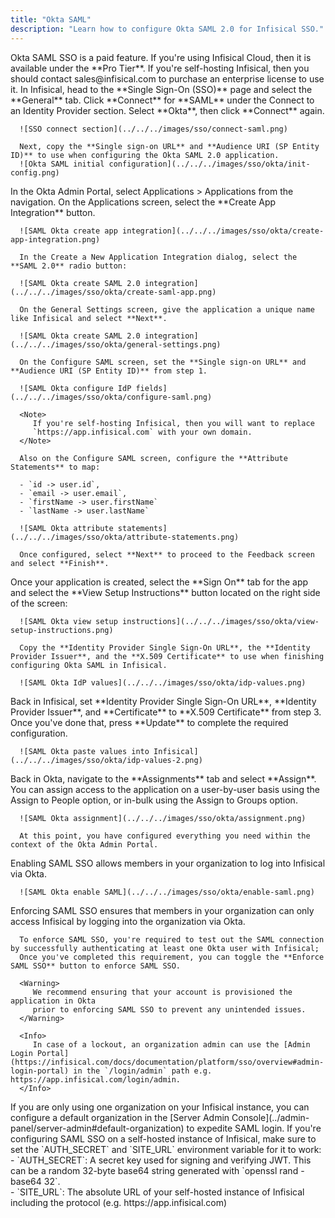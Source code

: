 ```yaml
---
title: "Okta SAML"
description: "Learn how to configure Okta SAML 2.0 for Infisical SSO."
---
```


<Info>
  Okta SAML SSO is a paid feature. If you're using Infisical Cloud, then it is
  available under the **Pro Tier**. If you're self-hosting Infisical, then you
  should contact sales@infisical.com to purchase an enterprise license to use
  it.
</Info>

<Steps>
   <Step title="Prepare the SAML SSO configuration in Infisical">
      In Infisical, head to the **Single Sign-On (SSO)** page and select the **General** tab. Click **Connect** for **SAML** under the Connect to an Identity Provider section. Select **Okta**, then click **Connect** again.

      ![SSO connect section](../../../images/sso/connect-saml.png)

      Next, copy the **Single sign-on URL** and **Audience URI (SP Entity ID)** to use when configuring the Okta SAML 2.0 application.
      ![Okta SAML initial configuration](../../../images/sso/okta/init-config.png)
   </Step>
   <Step title="Create a SAML application in Okta">
      In the Okta Admin Portal, select Applications > Applications from the navigation. On the Applications screen, select the **Create App Integration**
      button.

      ![SAML Okta create app integration](../../../images/sso/okta/create-app-integration.png)

      In the Create a New Application Integration dialog, select the **SAML 2.0** radio button:

      ![SAML Okta create SAML 2.0 integration](../../../images/sso/okta/create-saml-app.png)

      On the General Settings screen, give the application a unique name like Infisical and select **Next**.

      ![SAML Okta create SAML 2.0 integration](../../../images/sso/okta/general-settings.png)

      On the Configure SAML screen, set the **Single sign-on URL** and **Audience URI (SP Entity ID)** from step 1.

      ![SAML Okta configure IdP fields](../../../images/sso/okta/configure-saml.png)

      <Note>
         If you're self-hosting Infisical, then you will want to replace
         `https://app.infisical.com` with your own domain.
      </Note>

      Also on the Configure SAML screen, configure the **Attribute Statements** to map:

      - `id -> user.id`,
      - `email -> user.email`,
      - `firstName -> user.firstName`
      - `lastName -> user.lastName`

      ![SAML Okta attribute statements](../../../images/sso/okta/attribute-statements.png)

      Once configured, select **Next** to proceed to the Feedback screen and select **Finish**.

   </Step>
   <Step title="Retrieve Identity Provider (IdP) Information from Okta">
      Once your application is created, select the **Sign On** tab for the app and select the **View Setup Instructions** button located on the right side of the screen:

      ![SAML Okta view setup instructions](../../../images/sso/okta/view-setup-instructions.png)

      Copy the **Identity Provider Single Sign-On URL**, the **Identity Provider Issuer**, and the **X.509 Certificate** to use when finishing configuring Okta SAML in Infisical.

      ![SAML Okta IdP values](../../../images/sso/okta/idp-values.png)

   </Step>
   <Step title="Finish configuring SAML in Infisical">
      Back in Infisical, set **Identity Provider Single Sign-On URL**, **Identity Provider Issuer**,
      and **Certificate** to **X.509 Certificate** from step 3. Once you've done that, press **Update** to complete the required configuration.

      ![SAML Okta paste values into Infisical](../../../images/sso/okta/idp-values-2.png)

   </Step>
   <Step title="Assign users in Okta to the application">
      Back in Okta, navigate to the **Assignments** tab and select **Assign**. You can assign access to the application on a user-by-user basis using the Assign to People option, or in-bulk using the Assign to Groups option.

      ![SAML Okta assignment](../../../images/sso/okta/assignment.png)

      At this point, you have configured everything you need within the context of the Okta Admin Portal.

   </Step>
   <Step title="Enable SAML SSO in Infisical">
      Enabling SAML SSO allows members in your organization to log into Infisical via Okta.

      ![SAML Okta enable SAML](../../../images/sso/okta/enable-saml.png)

   </Step>
   <Step title="Enforce SAML SSO in Infisical">
      Enforcing SAML SSO ensures that members in your organization can only access Infisical
      by logging into the organization via Okta.

      To enforce SAML SSO, you're required to test out the SAML connection by successfully authenticating at least one Okta user with Infisical;
      Once you've completed this requirement, you can toggle the **Enforce SAML SSO** button to enforce SAML SSO.

      <Warning>
         We recommend ensuring that your account is provisioned the application in Okta
         prior to enforcing SAML SSO to prevent any unintended issues.
      </Warning>

      <Info>
         In case of a lockout, an organization admin can use the [Admin Login Portal](https://infisical.com/docs/documentation/platform/sso/overview#admin-login-portal) in the `/login/admin` path e.g. https://app.infisical.com/login/admin.
      </Info>
   </Step>
</Steps>

<Tip>
    If you are only using one organization on your Infisical instance, you can configure a default organization in the [Server Admin Console](../admin-panel/server-admin#default-organization) to expedite SAML login.
</Tip>

<Note>
    If you're configuring SAML SSO on a self-hosted instance of Infisical, make
    sure to set the `AUTH_SECRET` and `SITE_URL` environment variable for it to
    work:
    <div class="height:1px;"/>
    - `AUTH_SECRET`: A secret key used for signing and verifying JWT. This
    can be a random 32-byte base64 string generated with `openssl rand -base64
    32`.
    <div class="height:1px;"/>
    - `SITE_URL`: The absolute URL of your self-hosted instance of Infisical including the protocol (e.g. https://app.infisical.com)
</Note>
